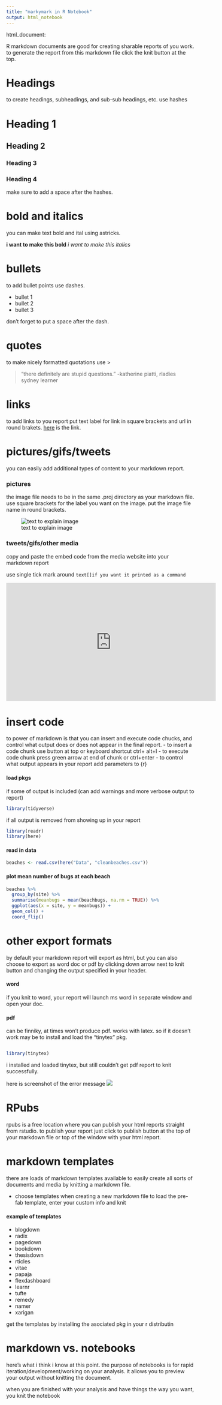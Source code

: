 ```yaml
---
title: "markymark in R Notebook"
output: html_notebook
---
```



  html_document: 

  

R markdown documents are good for creating sharable reports of you work. to generate the report from this markdown file click the knit button at the top.

# Headings

to create headings, subheadings, and sub-sub headings, etc. use hashes


# Heading 1
## Heading 2
### Heading 3
### Heading 4
make sure to add a space after the hashes.

# bold and italics

you can make text bold and ital using astricks. 

**i want to make this bold**
*i want to make this italics*

# bullets
to add bullet points use dashes. 

- bullet 1
- bullet 2
- bullet 3

don't forget to put a space after the dash. 


# quotes
to make nicely formatted quotations use >

> "there definitely are stupid questions." -katherine piatti, rladies sydney learner


# links
to add links to you report put text label for link in square brackets and url in round brakets. [here](https://rladiessydney.org/courses/ryouwithme/04-markymark-1/) is the link. 

# pictures/gifs/tweets

you can easily add additional types of content to your markdown report. 

### pictures
the image file needs to be in the same .proj directory as your markdown file. use square brackets for the label you want on the image. put the image file name in round brackets.

![text to explain image](markymarktestimage.png)

### tweets/gifs/other media
copy and paste the embed code from the media website into your markdown report

use single tick mark around `text[]if you want it printed as a command`


<iframe width="560" height="315" src="https://www.youtube.com/embed/Xi9KhEaRXJs" frameborder="0" allow="accelerometer; autoplay; clipboard-write; encrypted-media; gyroscope; picture-in-picture" allowfullscreen></iframe>

# insert code
to power of markdown is that you can insert and execute code chucks, and control what output does or does not appear in the final report. 
- to insert a code chunk use button at top or keyboard shortcut ctrl+ alt+I
- to execute code chunk press green arrow at end of chunk or ctrl+enter
- to control what output appears in your report add parameters to {r}


#### load pkgs
if some of output is included (can add warnings and more verbose output to report)
```r
library(tidyverse)
```
if all output is removed from showing up in your report
```r
library(readr)
library(here)

```
#### read in data
```r
beaches <- read.csv(here("Data", "cleanbeaches.csv"))
```

#### plot mean number of bugs at each beach
```r
beaches %>% 
  group_by(site) %>% 
  summarise(meanbugs = mean(beachbugs, na.rm = TRUE)) %>% 
  ggplot(aes(x = site, y = meanbugs)) +
  geom_col() +
  coord_flip()
```

# other export formats
by default your markdown report will export as html, but you can also choose to export as word doc or pdf by clicking down arrow next to knit button and changing the output specified in your header. 


#### word
if you knit to word, your report will launch ms word in separate window and open your doc. 


#### pdf
can be finniky, at times won't produce pdf. works with latex. so if it doesn't work may be to install and load the "tinytex" pkg.

```r
```
```r
library(tinytex)
```
i installed and loaded tinytex, but still couldn't get pdf report to knit successfully.

here is screenshot of the error message
![](knit_pdf_error.png)

# RPubs
rpubs is a free location where you can publish your html reports straight from rstudio. to publish your report just click to publish button at the top of your markdown file or top of the window with your html report. 


# markdown templates
there are loads of markdown templates available to easily create all sorts of documents and media by knitting a markdown file.

- choose templates when creating a new markdown file to load the pre-fab template, enter your custom info and knit

#### example of templates 
- blogdown
- radix
- pagedown
- bookdown
- thesisdown
- rticles
- vitae
- papaja
- flexdashboard
- learnr
- tufte
- remedy
- namer
- xarigan

get the templates by installing the asociated pkg in your r distributin


# markdown vs. notebooks
here's what i think i know at this point. the purpose of notebooks is for rapid iteration/development/working on your analysis. it allows you to preview your output without knitting the document. 

when you are finished with your analysis and have things the way you want, you knit the notebook














